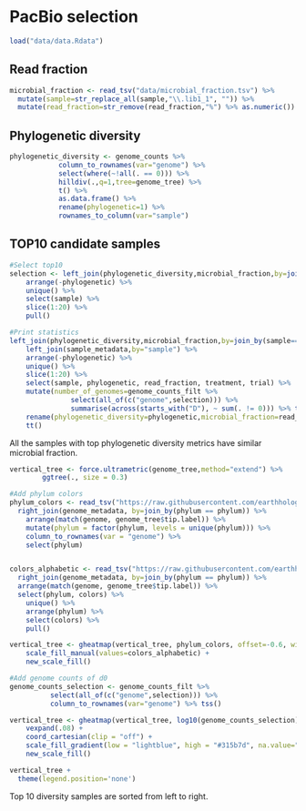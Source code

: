 # PacBio selection

```r
load("data/data.Rdata")
```

## Read fraction

```r
microbial_fraction <- read_tsv("data/microbial_fraction.tsv") %>%
  mutate(sample=str_replace_all(sample,"\\.lib1_1", "")) %>%
  mutate(read_fraction=str_remove(read_fraction,"%") %>% as.numeric())
```

## Phylogenetic diversity

```r
phylogenetic_diversity <- genome_counts %>% 
            column_to_rownames(var="genome") %>% 
            select(where(~!all(. == 0))) %>% 
            hilldiv(.,q=1,tree=genome_tree) %>% 
            t() %>% 
            as.data.frame() %>%
            rename(phylogenetic=1) %>%
            rownames_to_column(var="sample")
```

## TOP10 candidate samples

```r
#Select top10
selection <- left_join(phylogenetic_diversity,microbial_fraction,by=join_by(sample==sample)) %>%
    arrange(-phylogenetic) %>%
    unique() %>% 
    select(sample) %>%
    slice(1:20) %>%
    pull()

#Print statistics
left_join(phylogenetic_diversity,microbial_fraction,by=join_by(sample==sample)) %>%
    left_join(sample_metadata,by="sample") %>% 
    arrange(-phylogenetic) %>%
    unique() %>% 
    slice(1:20) %>%
    select(sample, phylogenetic, read_fraction, treatment, trial) %>%
    mutate(number_of_genomes=genome_counts_filt %>%
               select(all_of(c("genome",selection))) %>%
               summarise(across(starts_with("D"), ~ sum(. != 0))) %>% t()) %>%
    rename(phylogenetic_diversity=phylogenetic,microbial_fraction=read_fraction) %>%
    tt()
```

All the samples with top phylogenetic diversity metrics have similar microbial fraction.

```r
vertical_tree <- force.ultrametric(genome_tree,method="extend") %>%
        ggtree(., size = 0.3)

#Add phylum colors
phylum_colors <- read_tsv("https://raw.githubusercontent.com/earthhologenome/EHI_taxonomy_colour/main/ehi_phylum_colors.tsv") %>%
  right_join(genome_metadata, by=join_by(phylum == phylum)) %>%
    arrange(match(genome, genome_tree$tip.label)) %>%
    mutate(phylum = factor(phylum, levels = unique(phylum))) %>%
    column_to_rownames(var = "genome") %>%
    select(phylum)


colors_alphabetic <- read_tsv("https://raw.githubusercontent.com/earthhologenome/EHI_taxonomy_colour/main/ehi_phylum_colors.tsv") %>%
  right_join(genome_metadata, by=join_by(phylum == phylum)) %>%
  arrange(match(genome, genome_tree$tip.label)) %>%
  select(phylum, colors) %>%
    unique() %>%
    arrange(phylum) %>%
    select(colors) %>%
    pull()

vertical_tree <- gheatmap(vertical_tree, phylum_colors, offset=-0.6, width=0.1, colnames=FALSE) +
    scale_fill_manual(values=colors_alphabetic) +
    new_scale_fill()

#Add genome counts of d0
genome_counts_selection <- genome_counts_filt %>%
          select(all_of(c("genome",selection))) %>% 
          column_to_rownames(var="genome") %>% tss()

vertical_tree <- gheatmap(vertical_tree, log10(genome_counts_selection), offset=-0.4, width=0.3, colnames=TRUE, colnames_angle=90, font.size=3, colnames_position="top", colnames_offset_y = 15) +
    vexpand(.08) +
    coord_cartesian(clip = "off") +
    scale_fill_gradient(low = "lightblue", high = "#315b7d", na.value="#f4f4f4") +
    new_scale_fill()

vertical_tree +
  theme(legend.position='none')
```

Top 10 diversity samples are sorted from left to right.

